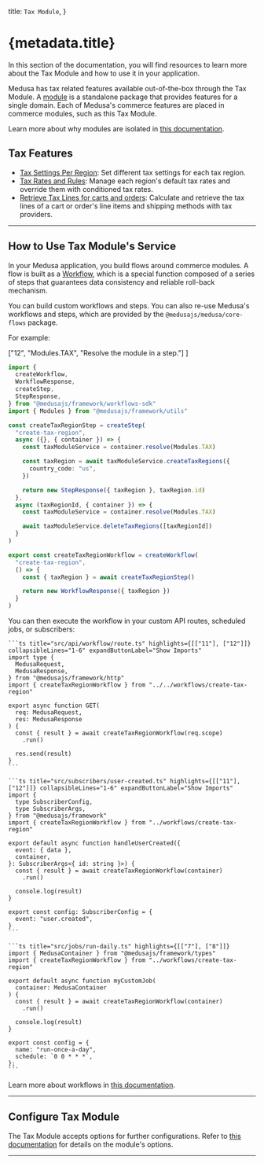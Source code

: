 
  title: `Tax Module`,
}

# {metadata.title}

In this section of the documentation, you will find resources to learn more about the Tax Module and how to use it in your application.

Medusa has tax related features available out-of-the-box through the Tax Module. A [module](!docs!/learn/fundamentals/modules) is a standalone package that provides features for a single domain. Each of Medusa's commerce features are placed in commerce modules, such as this Tax Module.

<Note>

Learn more about why modules are isolated in [this documentation](!docs!/learn/fundamentals/modules/isolation).

</Note>

## Tax Features

- [Tax Settings Per Region](./tax-region/page.mdx): Set different tax settings for each tax region.
- [Tax Rates and Rules](./tax-rates-and-rules/page.mdx): Manage each region's default tax rates and override them with conditioned tax rates.
- [Retrieve Tax Lines for carts and orders](./tax-calculation-with-provider/page.mdx): Calculate and retrieve the tax lines of a cart or order's line items and shipping methods with tax providers.

---

## How to Use Tax Module's Service

In your Medusa application, you build flows around commerce modules. A flow is built as a [Workflow](!docs!/learn/fundamentals/workflows), which is a special function composed of a series of steps that guarantees data consistency and reliable roll-back mechanism. 

You can build custom workflows and steps. You can also re-use Medusa's workflows and steps, which are provided by the `@medusajs/medusa/core-flows` package.

For example:

  ["12", "Modules.TAX", "Resolve the module in a step."]
]

```ts title="src/workflows/create-tax-region.ts" highlights={highlights}
import { 
  createWorkflow, 
  WorkflowResponse,
  createStep,
  StepResponse,
} from "@medusajs/framework/workflows-sdk"
import { Modules } from "@medusajs/framework/utils"

const createTaxRegionStep = createStep(
  "create-tax-region",
  async ({}, { container }) => {
    const taxModuleService = container.resolve(Modules.TAX)

    const taxRegion = await taxModuleService.createTaxRegions({
      country_code: "us",
    })

    return new StepResponse({ taxRegion }, taxRegion.id)
  },
  async (taxRegionId, { container }) => {
    const taxModuleService = container.resolve(Modules.TAX)

    await taxModuleService.deleteTaxRegions([taxRegionId])
  }
)

export const createTaxRegionWorkflow = createWorkflow(
  "create-tax-region",
  () => {
    const { taxRegion } = await createTaxRegionStep()

    return new WorkflowResponse({ taxRegion })
  }
)
```

You can then execute the workflow in your custom API routes, scheduled jobs, or subscribers:

<CodeTabs group="resource-types">
  <CodeTab label="API Route" value="api-route">
    
    ```ts title="src/api/workflow/route.ts" highlights={[["11"], ["12"]]} collapsibleLines="1-6" expandButtonLabel="Show Imports"
    import type {
      MedusaRequest,
      MedusaResponse,
    } from "@medusajs/framework/http"
    import { createTaxRegionWorkflow } from "../../workflows/create-tax-region"

    export async function GET(
      req: MedusaRequest,
      res: MedusaResponse
    ) {
      const { result } = await createTaxRegionWorkflow(req.scope)
        .run()

      res.send(result)
    }
    ```

  </CodeTab>
  <CodeTab label="Subscriber" value="subscriber">
    
    ```ts title="src/subscribers/user-created.ts" highlights={[["11"], ["12"]]} collapsibleLines="1-6" expandButtonLabel="Show Imports"
    import {
      type SubscriberConfig,
      type SubscriberArgs,
    } from "@medusajs/framework"
    import { createTaxRegionWorkflow } from "../workflows/create-tax-region"

    export default async function handleUserCreated({
      event: { data },
      container,
    }: SubscriberArgs<{ id: string }>) {
      const { result } = await createTaxRegionWorkflow(container)
        .run()

      console.log(result)
    }

    export const config: SubscriberConfig = {
      event: "user.created",
    }
    ```

  </CodeTab>
  <CodeTab label="Scheduled Job" value="scheduled-job">
    
    ```ts title="src/jobs/run-daily.ts" highlights={[["7"], ["8"]]}
    import { MedusaContainer } from "@medusajs/framework/types"
    import { createTaxRegionWorkflow } from "../workflows/create-tax-region"

    export default async function myCustomJob(
      container: MedusaContainer
    ) {
      const { result } = await createTaxRegionWorkflow(container)
        .run()

      console.log(result)
    }

    export const config = {
      name: "run-once-a-day",
      schedule: `0 0 * * *`,
    };
    ```

  </CodeTab>
</CodeTabs>

Learn more about workflows in [this documentation](!docs!/learn/fundamentals/workflows).

---

## Configure Tax Module

The Tax Module accepts options for further configurations. Refer to [this documentation](./module-options/page.mdx) for details on the module's options.

---

<CommerceModuleSections name="Tax" />